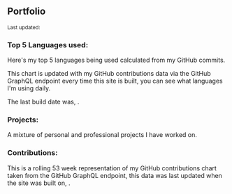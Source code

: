 ## Portfolio

<Small>
  Last updated: <DateUpdated date={`2020-03-22`} small={`true`} />
</Small>

### Top 5 Languages used:

Here's my top 5 languages being used calculated from my GitHub
commits.

This chart is updated with my GitHub contributions data via the GitHub
GraphQL endpoint every time this site is built, you can see what
languages I'm using daily.

The last build date was, <DateUpdated />.

<TopLanguages />

### Projects:

A mixture of personal and professional projects I have worked on.

<Projects />

### Contributions:

This is a rolling 53 week representation of my GitHub contributions
chart taken from the GitHub GraphQL endpoint, this data was last
updated when the site was built on, <DateUpdated />.

<GitHubContributions />
